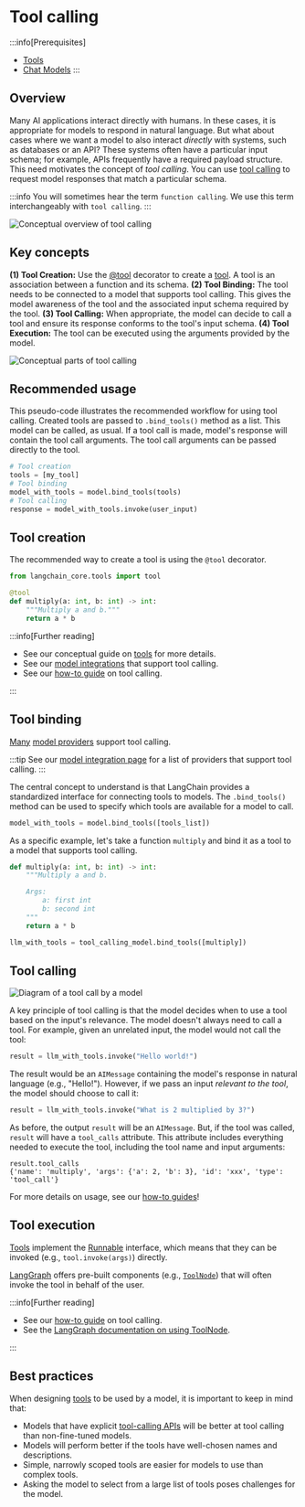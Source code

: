 # Tool calling

:::info[Prerequisites]

- [Tools](/docs/concepts/tools)
- [Chat Models](/docs/concepts/chat_models)
  :::

## Overview

Many AI applications interact directly with humans. In these cases, it is appropriate for models to respond in natural language.
But what about cases where we want a model to also interact _directly_ with systems, such as databases or an API?
These systems often have a particular input schema; for example, APIs frequently have a required payload structure.
This need motivates the concept of _tool calling_. You can use [tool calling](https://platform.openai.com/docs/guides/function-calling/example-use-cases) to request model responses that match a particular schema.

:::info
You will sometimes hear the term `function calling`. We use this term interchangeably with `tool calling`.
:::

![Conceptual overview of tool calling](/img/tool_calling_concept.png)

## Key concepts

**(1) Tool Creation:** Use the [@tool](https://api.js.langchain.com/functions/_langchain_core.tools.tool-1.html) decorator to create a [tool](/docs/concepts/tools). A tool is an association between a function and its schema.
**(2) Tool Binding:** The tool needs to be connected to a model that supports tool calling. This gives the model awareness of the tool and the associated input schema required by the tool.
**(3) Tool Calling:** When appropriate, the model can decide to call a tool and ensure its response conforms to the tool's input schema.
**(4) Tool Execution:** The tool can be executed using the arguments provided by the model.

![Conceptual parts of tool calling](/img/tool_calling_components.png)

## Recommended usage

This pseudo-code illustrates the recommended workflow for using tool calling.
Created tools are passed to `.bind_tools()` method as a list.
This model can be called, as usual. If a tool call is made, model's response will contain the tool call arguments.
The tool call arguments can be passed directly to the tool.

```python
# Tool creation
tools = [my_tool]
# Tool binding
model_with_tools = model.bind_tools(tools)
# Tool calling
response = model_with_tools.invoke(user_input)
```

## Tool creation

The recommended way to create a tool is using the `@tool` decorator.

```python
from langchain_core.tools import tool

@tool
def multiply(a: int, b: int) -> int:
    """Multiply a and b."""
    return a * b
```

:::info[Further reading]

- See our conceptual guide on [tools](/docs/concepts/tools/) for more details.
- See our [model integrations](/docs/integrations/chat/) that support tool calling.
- See our [how-to guide](/docs/how_to/tool_calling/) on tool calling.

:::

## Tool binding

[Many](https://platform.openai.com/docs/guides/function-calling) [model providers](https://platform.openai.com/docs/guides/function-calling) support tool calling.

:::tip
See our [model integration page](/docs/integrations/chat/) for a list of providers that support tool calling.
:::

The central concept to understand is that LangChain provides a standardized interface for connecting tools to models.
The `.bind_tools()` method can be used to specify which tools are available for a model to call.

```python
model_with_tools = model.bind_tools([tools_list])
```

As a specific example, let's take a function `multiply` and bind it as a tool to a model that supports tool calling.

```python
def multiply(a: int, b: int) -> int:
    """Multiply a and b.

    Args:
        a: first int
        b: second int
    """
    return a * b

llm_with_tools = tool_calling_model.bind_tools([multiply])
```

## Tool calling

![Diagram of a tool call by a model](/img/tool_call_example.png)

A key principle of tool calling is that the model decides when to use a tool based on the input's relevance. The model doesn't always need to call a tool.
For example, given an unrelated input, the model would not call the tool:

```python
result = llm_with_tools.invoke("Hello world!")
```

The result would be an `AIMessage` containing the model's response in natural language (e.g., "Hello!").
However, if we pass an input _relevant to the tool_, the model should choose to call it:

```python
result = llm_with_tools.invoke("What is 2 multiplied by 3?")
```

As before, the output `result` will be an `AIMessage`.
But, if the tool was called, `result` will have a `tool_calls` attribute.
This attribute includes everything needed to execute the tool, including the tool name and input arguments:

```
result.tool_calls
{'name': 'multiply', 'args': {'a': 2, 'b': 3}, 'id': 'xxx', 'type': 'tool_call'}
```

For more details on usage, see our [how-to guides](/docs/how_to/#tools)!

## Tool execution

[Tools](/docs/concepts/tools/) implement the [Runnable](/docs/concepts/runnables/) interface, which means that they can be invoked (e.g., `tool.invoke(args)`) directly.

[LangGraph](https://langchain-ai.github.io/langgraphjs/) offers pre-built components (e.g., [`ToolNode`](https://langchain-ai.github.io/langgraphjs/reference/classes/langgraph_prebuilt.ToolNode.html)) that will often invoke the tool in behalf of the user.

:::info[Further reading]

- See our [how-to guide](/docs/how_to/tool_calling/) on tool calling.
- See the [LangGraph documentation on using ToolNode](https://langchain-ai.github.io/langgraphjs/how-tos/tool-calling/).

:::

## Best practices

When designing [tools](/docs/concepts/tools/) to be used by a model, it is important to keep in mind that:

- Models that have explicit [tool-calling APIs](/docs/concepts/tool_calling) will be better at tool calling than non-fine-tuned models.
- Models will perform better if the tools have well-chosen names and descriptions.
- Simple, narrowly scoped tools are easier for models to use than complex tools.
- Asking the model to select from a large list of tools poses challenges for the model.
